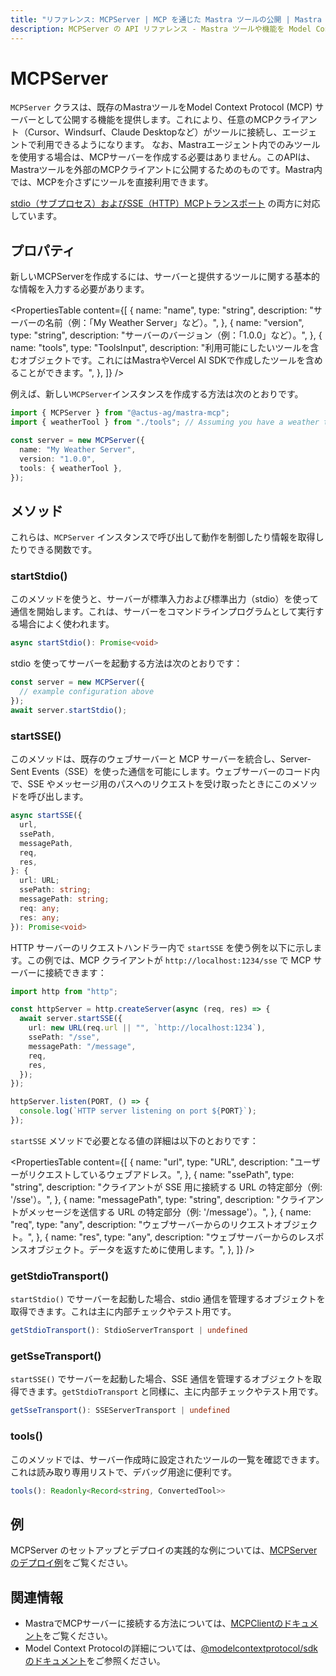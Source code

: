 ```yaml
---
title: "リファレンス: MCPServer | MCP を通じた Mastra ツールの公開 | Mastra ドキュメント"
description: MCPServer の API リファレンス - Mastra ツールや機能を Model Context Protocol サーバーとして公開するためのクラス。
---
```


# MCPServer

`MCPServer` クラスは、既存のMastraツールをModel Context Protocol (MCP) サーバーとして公開する機能を提供します。これにより、任意のMCPクライアント（Cursor、Windsurf、Claude Desktopなど）がツールに接続し、エージェントで利用できるようになります。
なお、Mastraエージェント内でのみツールを使用する場合は、MCPサーバーを作成する必要はありません。このAPIは、Mastraツールを外部のMCPクライアントに公開するためのものです。Mastra内では、MCPを介さずにツールを直接利用できます。

[stdio（サブプロセス）およびSSE（HTTP）MCPトランスポート](https://modelcontextprotocol.io/docs/concepts/transports) の両方に対応しています。

## プロパティ

新しいMCPServerを作成するには、サーバーと提供するツールに関する基本的な情報を入力する必要があります。

<PropertiesTable
  content={[
    {
      name: "name",
      type: "string",
      description: "サーバーの名前（例：「My Weather Server」など）。",
    },
    {
      name: "version",
      type: "string",
      description: "サーバーのバージョン（例：「1.0.0」など）。",
    },
    {
      name: "tools",
      type: "ToolsInput",
      description:
        "利用可能にしたいツールを含むオブジェクトです。これにはMastraやVercel AI SDKで作成したツールを含めることができます。",
    },
  ]}
/>

例えば、新しい`MCPServer`インスタンスを作成する方法は次のとおりです。

```typescript
import { MCPServer } from "@actus-ag/mastra-mcp";
import { weatherTool } from "./tools"; // Assuming you have a weather tool defined in this file

const server = new MCPServer({
  name: "My Weather Server",
  version: "1.0.0",
  tools: { weatherTool },
});
```

## メソッド

これらは、`MCPServer` インスタンスで呼び出して動作を制御したり情報を取得したりできる関数です。

### startStdio()

このメソッドを使うと、サーバーが標準入力および標準出力（stdio）を使って通信を開始します。これは、サーバーをコマンドラインプログラムとして実行する場合によく使われます。

```typescript
async startStdio(): Promise<void>
```

stdio を使ってサーバーを起動する方法は次のとおりです：

```typescript
const server = new MCPServer({
  // example configuration above
});
await server.startStdio();
```

### startSSE()

このメソッドは、既存のウェブサーバーと MCP サーバーを統合し、Server-Sent Events（SSE）を使った通信を可能にします。ウェブサーバーのコード内で、SSE やメッセージ用のパスへのリクエストを受け取ったときにこのメソッドを呼び出します。

```typescript
async startSSE({
  url,
  ssePath,
  messagePath,
  req,
  res,
}: {
  url: URL;
  ssePath: string;
  messagePath: string;
  req: any;
  res: any;
}): Promise<void>
```

HTTP サーバーのリクエストハンドラー内で `startSSE` を使う例を以下に示します。この例では、MCP クライアントが `http://localhost:1234/sse` で MCP サーバーに接続できます：

```typescript
import http from "http";

const httpServer = http.createServer(async (req, res) => {
  await server.startSSE({
    url: new URL(req.url || "", `http://localhost:1234`),
    ssePath: "/sse",
    messagePath: "/message",
    req,
    res,
  });
});

httpServer.listen(PORT, () => {
  console.log(`HTTP server listening on port ${PORT}`);
});
```

`startSSE` メソッドで必要となる値の詳細は以下のとおりです：

<PropertiesTable
  content={[
    {
      name: "url",
      type: "URL",
      description: "ユーザーがリクエストしているウェブアドレス。",
    },
    {
      name: "ssePath",
      type: "string",
      description:
        "クライアントが SSE 用に接続する URL の特定部分（例: '/sse'）。",
    },
    {
      name: "messagePath",
      type: "string",
      description:
        "クライアントがメッセージを送信する URL の特定部分（例: '/message'）。",
    },
    {
      name: "req",
      type: "any",
      description: "ウェブサーバーからのリクエストオブジェクト。",
    },
    {
      name: "res",
      type: "any",
      description:
        "ウェブサーバーからのレスポンスオブジェクト。データを返すために使用します。",
    },
  ]}
/>

### getStdioTransport()

`startStdio()` でサーバーを起動した場合、stdio 通信を管理するオブジェクトを取得できます。これは主に内部チェックやテスト用です。

```typescript
getStdioTransport(): StdioServerTransport | undefined
```

### getSseTransport()

`startSSE()` でサーバーを起動した場合、SSE 通信を管理するオブジェクトを取得できます。`getStdioTransport` と同様に、主に内部チェックやテスト用です。

```typescript
getSseTransport(): SSEServerTransport | undefined
```

### tools()

このメソッドでは、サーバー作成時に設定されたツールの一覧を確認できます。これは読み取り専用リストで、デバッグ用途に便利です。

```typescript
tools(): Readonly<Record<string, ConvertedTool>>
```

## 例

MCPServer のセットアップとデプロイの実践的な例については、[MCPServer のデプロイ例](/examples/agents/deploying-mcp-server)をご覧ください。

## 関連情報

- MastraでMCPサーバーに接続する方法については、[MCPClientのドキュメント](./mcp-client)をご覧ください。
- Model Context Protocolの詳細については、[@modelcontextprotocol/sdkのドキュメント](https://github.com/modelcontextprotocol/typescript-sdk)をご参照ください。
